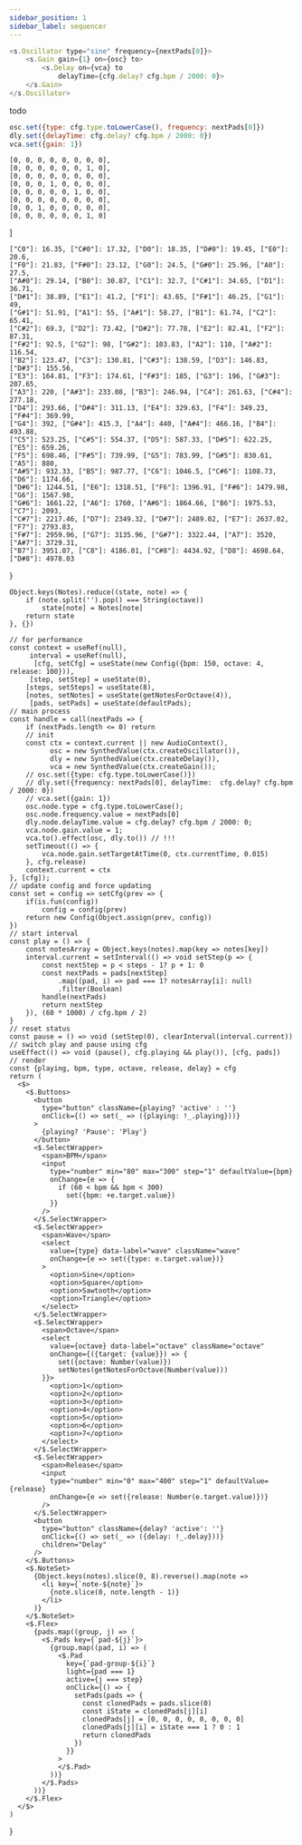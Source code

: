 ---
sidebar_position: 1
sidebar_label: sequencer
---

<App/>

```js
<s.Oscillator type="sine" frequency={nextPads[0]}>
    <s.Gain gain={1} on={osc} to>
        <s.Delay on={vca} to
            delayTime={cfg.delay? cfg.bpm / 2000: 0}>
    </s.Gain>
</s.Oscillator>
```

todo

```js
osc.set({type: cfg.type.toLowerCase(), frequency: nextPads[0]})
dly.set({delayTime: cfg.delay? cfg.bpm / 2000: 0})
vca.set({gain: 1})
```


    [0, 0, 0, 0, 0, 0, 0, 0],
    [0, 0, 0, 0, 0, 0, 1, 0],
    [0, 0, 0, 0, 0, 0, 0, 0],
    [0, 0, 0, 1, 0, 0, 0, 0],
    [0, 0, 0, 0, 0, 1, 0, 0],
    [0, 0, 0, 0, 0, 0, 0, 0],
    [0, 0, 1, 0, 0, 0, 0, 0],
    [0, 0, 0, 0, 0, 0, 1, 0]
]

    ["C0"]: 16.35, ["C#0"]: 17.32, ["D0"]: 18.35, ["D#0"]: 19.45, ["E0"]: 20.6,
    ["F0"]: 21.83, ["F#0"]: 23.12, ["G0"]: 24.5, ["G#0"]: 25.96, ["A0"]: 27.5,
    ["A#0"]: 29.14, ["B0"]: 30.87, ["C1"]: 32.7, ["C#1"]: 34.65, ["D1"]: 36.71,
    ["D#1"]: 38.89, ["E1"]: 41.2, ["F1"]: 43.65, ["F#1"]: 46.25, ["G1"]: 49,
    ["G#1"]: 51.91, ["A1"]: 55, ["A#1"]: 58.27, ["B1"]: 61.74, ["C2"]: 65.41,
    ["C#2"]: 69.3, ["D2"]: 73.42, ["D#2"]: 77.78, ["E2"]: 82.41, ["F2"]: 87.31,
    ["F#2"]: 92.5, ["G2"]: 98, ["G#2"]: 103.83, ["A2"]: 110, ["A#2"]: 116.54,
    ["B2"]: 123.47, ["C3"]: 130.81, ["C#3"]: 138.59, ["D3"]: 146.83, ["D#3"]: 155.56,
    ["E3"]: 164.81, ["F3"]: 174.61, ["F#3"]: 185, ["G3"]: 196, ["G#3"]: 207.65,
    ["A3"]: 220, ["A#3"]: 233.08, ["B3"]: 246.94, ["C4"]: 261.63, ["C#4"]: 277.18,
    ["D4"]: 293.66, ["D#4"]: 311.13, ["E4"]: 329.63, ["F4"]: 349.23, ["F#4"]: 369.99,
    ["G4"]: 392, ["G#4"]: 415.3, ["A4"]: 440, ["A#4"]: 466.16, ["B4"]: 493.88,
    ["C5"]: 523.25, ["C#5"]: 554.37, ["D5"]: 587.33, ["D#5"]: 622.25, ["E5"]: 659.26,
    ["F5"]: 698.46, ["F#5"]: 739.99, ["G5"]: 783.99, ["G#5"]: 830.61, ["A5"]: 880,
    ["A#5"]: 932.33, ["B5"]: 987.77, ["C6"]: 1046.5, ["C#6"]: 1108.73, ["D6"]: 1174.66,
    ["D#6"]: 1244.51, ["E6"]: 1318.51, ["F6"]: 1396.91, ["F#6"]: 1479.98, ["G6"]: 1567.98,
    ["G#6"]: 1661.22, ["A6"]: 1760, ["A#6"]: 1864.66, ["B6"]: 1975.53, ["C7"]: 2093,
    ["C#7"]: 2217.46, ["D7"]: 2349.32, ["D#7"]: 2489.02, ["E7"]: 2637.02, ["F7"]: 2793.83,
    ["F#7"]: 2959.96, ["G7"]: 3135.96, ["G#7"]: 3322.44, ["A7"]: 3520, ["A#7"]: 3729.31,
    ["B7"]: 3951.07, ["C8"]: 4186.01, ["C#8"]: 4434.92, ["D8"]: 4698.64, ["D#8"]: 4978.03
}

    Object.keys(Notes).reduce((state, note) => {
        if (note.split('').pop() === String(octave))
            state[note] = Notes[note]
        return state
    }, {})

    // for performance
    const context = useRef(null),
         interval = useRef(null),
          [cfg, setCfg] = useState(new Config({bpm: 150, octave: 4, release: 100})),
         [step, setStep] = useState(0),
        [steps, setSteps] = useState(8),
        [notes, setNotes] = useState(getNotesForOctave(4)),
         [pads, setPads] = useState(defaultPads);
    // main process
    const handle = call(nextPads => {
        if (nextPads.length <= 0) return
        // init
        const ctx = context.current || new AudioContext(),
              osc = new SynthedValue(ctx.createOscillator()),
              dly = new SynthedValue(ctx.createDelay()),
              vca = new SynthedValue(ctx.createGain());
        // osc.set({type: cfg.type.toLowerCase()})
        // dly.set({frequency: nextPads[0], delayTime:  cfg.delay? cfg.bpm / 2000: 0})
        // vca.set({gain: 1})
        osc.node.type = cfg.type.toLowerCase();
        osc.node.frequency.value = nextPads[0]
        dly.node.delayTime.value = cfg.delay? cfg.bpm / 2000: 0;
        vca.node.gain.value = 1;
        vca.to().effect(osc, dly.to()) // !!!
        setTimeout(() => {
            vca.node.gain.setTargetAtTime(0, ctx.currentTime, 0.015)
        }, cfg.release)
        context.current = ctx
    }, [cfg]);
    // update config and force updating
    const set = config => setCfg(prev => {
        if(is.fun(config))
            config = config(prev)
        return new Config(Object.assign(prev, config))
    })
    // start interval
    const play = () => {
        const notesArray = Object.keys(notes).map(key => notes[key])
        interval.current = setInterval(() => void setStep(p => {
            const nextStep = p < steps - 1? p + 1: 0
            const nextPads = pads[nextStep]
                .map((pad, i) => pad === 1? notesArray[i]: null)
                .filter(Boolean)
            handle(nextPads)
            return nextStep
        }), (60 * 1000) / cfg.bpm / 2)
    }
    // reset status
    const pause = () => void (setStep(0), clearInterval(interval.current))
    // switch play and pause using cfg
    useEffect(() => void (pause(), cfg.playing && play()), [cfg, pads])
    // render
    const {playing, bpm, type, octave, release, delay} = cfg
    return (
      <$>
        <$.Buttons>
          <button
            type="button" className={playing? 'active' : ''}
            onClick={() => set(_ => ({playing: !_.playing}))}
          >
            {playing? 'Pause': 'Play'}
          </button>
          <$.SelectWrapper>
            <span>BPM</span>
            <input
              type="number" min="80" max="300" step="1" defaultValue={bpm}
              onChange={e => {
                if (60 < bpm && bpm < 300)
                  set({bpm: +e.target.value})
              }}
            />
          </$.SelectWrapper>
          <$.SelectWrapper>
            <span>Wave</span>
            <select
              value={type} data-label="wave" className="wave"
              onChange={e => set({type: e.target.value})}
            >
              <option>Sine</option>
              <option>Square</option>
              <option>Sawtooth</option>
              <option>Triangle</option>
            </select>
          </$.SelectWrapper>
          <$.SelectWrapper>
            <span>Octave</span>
            <select
              value={octave} data-label="octave" className="octave"
              onChange={({target: {value}}) => {
                set({octave: Number(value)})
                setNotes(getNotesForOctave(Number(value)))
            }}>
              <option>1</option>
              <option>2</option>
              <option>3</option>
              <option>4</option>
              <option>5</option>
              <option>6</option>
              <option>7</option>
            </select>
          </$.SelectWrapper>
          <$.SelectWrapper>
            <span>Release</span>
            <input
              type="number" min="0" max="400" step="1" defaultValue={release}
              onChange={e => set({release: Number(e.target.value)})}
            />
          </$.SelectWrapper>
          <button
            type="button" className={delay? 'active': ''}
            onClick={() => set(_ => ({delay: !_.delay}))}
            children="Delay"
          />
        </$.Buttons>
        <$.NoteSet>
          {Object.keys(notes).slice(0, 8).reverse().map(note =>
            <li key={`note-${note}`}>
              {note.slice(0, note.length - 1)}
            </li>
          )}
        </$.NoteSet>
        <$.Flex>
          {pads.map((group, j) => (
            <$.Pads key={`pad-${j}`}>
              {group.map((pad, i) => (
                <$.Pad
                  key={`pad-group-${i}`}
                  light={pad === 1}
                  active={j === step}
                  onClick={() => {
                    setPads(pads => {
                      const clonedPads = pads.slice(0)
                      const iState = clonedPads[j][i]
                      clonedPads[j] = [0, 0, 0, 0, 0, 0, 0, 0]
                      clonedPads[j][i] = iState === 1 ? 0 : 1
                      return clonedPads
                    })
                  }}
                >
                </$.Pad>
              ))}
            </$.Pads>
          ))}
        </$.Flex>
      </$>
    )
}
